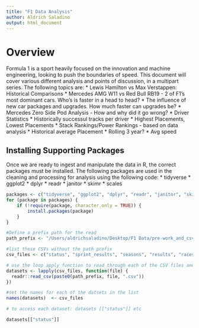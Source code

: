 ```yaml
---
title: "F1 Data Analysis"
author: Aldrich Saladino
output: html_document
---
```


# Overview
Formula 1 is a sport heavily focused on the innovation and machine engineering, looking to push the boundaries of speed. This document will cover various different analysis and points of discussion, in a multipart series. The following topics are:
    * Lewis Hamilton vs Max Verstappen: Historical Comparisons
      * Mercedes AMG W11 vs Red Bull RB19 - 2 of F1's most dominant cars. Who's is faster in a head to head?
    * The influence of new car packages and upgrades. How much faster can upgrades be?
    * Mercedes Zero Side Pod Analysis - How and why did it go wrong?
    * Driver Statistics
      * Historically successul tracks per driver
        * Highest Placements, Lowest Placements
      * Stack Rankings/Power Rankings - based on data analysis
        * Historical average Placement
          * Rolling 3 year?
          * Avg speed 

## Installing Supporting Packages 
Once we are ready to ingest and manipulate the data in R, the correct packages must be installed. The following packages are used in the cleaning and processing for analysis using the following code:
  * tidyverse
  * ggplot2
  * dplyr
  * readr
  * janitor
  * skimr
  * scales
```r
packages <- c("tidyverse", "ggplot2", "dplyr", "readr", "janitor", "skimr", "scales","purr")
for (package in packages) {
    if (!require(package, character.only = TRUE)) {
        install.packages(package)
    }
}
```

```r
#Define a prefix path for the read
path_prefix <- "/Users/aldrichsaladino/Desktop/F1 Data/pre-work_and_csvs/"

#list these CSVs without the path prefix
csv_files <- c("status", "sprint_results", "seasons", "results", "races", "qualifying", "pit_stops", "lap_times", "drivers", "driver_standings", "constructors", "constructor_standings", "circuits")

# use the loop apply function to read through each of the CSV files and create a list of data frames for them
datasets <- lapply(csv_files, function(file) {
  readr::read_csv(paste0(path_prefix, file, ".csv"))
})

#set the names for each of the datsets in the list
names(datasets)  <- csv_files

# to access each dataset: datasets [["status"]] etc
```

```r
datasets[["status"]]
```